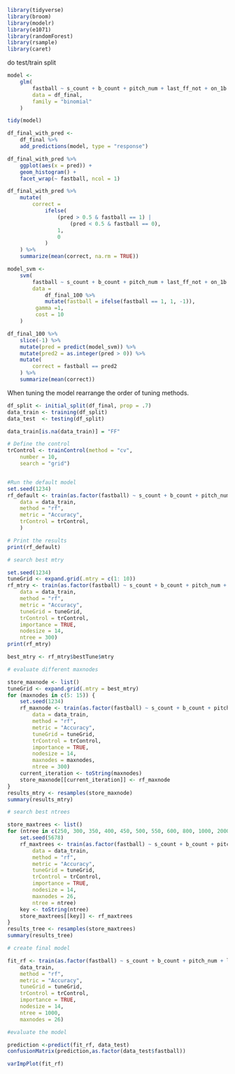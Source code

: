 
```r
library(tidyverse)
library(broom)
library(modelr)
library(e1071)
library(randomForest)
library(rsample)
library(caret)

```

do test/train split

```r
model <- 
	glm(
		fastball ~ s_count + b_count + pitch_num + last_ff_not + on_1b + on_2b + on_3b + stand + p_throws + pitcher_id,
		data = df_final,
		family = "binomial"
	)

tidy(model)

df_final_with_pred <- 
	df_final %>% 
	add_predictions(model, type = "response")

df_final_with_pred %>% 
	ggplot(aes(x = pred)) +
	geom_histogram() +
	facet_wrap(~ fastball, ncol = 1)

df_final_with_pred %>% 
	mutate(
		correct = 
			ifelse(
				(pred > 0.5 & fastball == 1) |
					(pred < 0.5 & fastball == 0),
				1,
				0
			)
	) %>% 
	summarize(mean(correct, na.rm = TRUE))
```



```r
model_svm <- 
	svm(
		fastball ~ s_count + b_count + pitch_num + last_ff_not + on_1b + on_2b + on_3b + stand + p_throws,
		data = 
			df_final_100 %>% 
			mutate(fastball = ifelse(fastball == 1, 1, -1)),
		 gamma =1,
		 cost = 10
	)

df_final_100 %>% 
	slice(-1) %>% 
	mutate(pred = predict(model_svm)) %>% 
	mutate(pred2 = as.integer(pred > 0)) %>% 
	mutate(
		correct = fastball == pred2
	) %>% 
	summarize(mean(correct))


```

When tuning the model rearrange the order of tuning methods. 

```r
df_split <- initial_split(df_final, prop = .7)
data_train <- training(df_split)
data_test  <- testing(df_split)

data_train[is.na(data_train)] = "FF"

# Define the control
trControl <- trainControl(method = "cv",
    number = 10,
    search = "grid")


#Run the default model
set.seed(1234)
rf_default <- train(as.factor(fastball) ~ s_count + b_count + pitch_num + last_ff_not + on_1b + on_2b + on_3b + stand + p_throws,
    data = data_train,
    method = "rf",
    metric = "Accuracy",
    trControl = trControl,
    )

# Print the results
print(rf_default)

# search best mtry

set.seed(1234)
tuneGrid <- expand.grid(.mtry = c(1: 10))
rf_mtry <- train(as.factor(fastball) ~ s_count + b_count + pitch_num + last_ff_not + on_1b + on_2b + on_3b + stand + p_throws,
    data = data_train,
    method = "rf",
    metric = "Accuracy",
    tuneGrid = tuneGrid,
    trControl = trControl,
    importance = TRUE,
    nodesize = 14,
    ntree = 300)
print(rf_mtry)

best_mtry <- rf_mtry$bestTune$mtry 

# evaluate different maxnodes

store_maxnode <- list()
tuneGrid <- expand.grid(.mtry = best_mtry)
for (maxnodes in c(5: 15)) {
    set.seed(1234)
    rf_maxnode <- train(as.factor(fastball) ~ s_count + b_count + pitch_num + on_1b + on_2b + on_3b + stand + p_throws,
        data = data_train,
        method = "rf",
        metric = "Accuracy",
        tuneGrid = tuneGrid,
        trControl = trControl,
        importance = TRUE,
        nodesize = 14,
        maxnodes = maxnodes,
        ntree = 300)
    current_iteration <- toString(maxnodes)
    store_maxnode[[current_iteration]] <- rf_maxnode
}
results_mtry <- resamples(store_maxnode)
summary(results_mtry)

# search best ntrees

store_maxtrees <- list()
for (ntree in c(250, 300, 350, 400, 450, 500, 550, 600, 800, 1000, 2000)) {
    set.seed(5678)
    rf_maxtrees <- train(as.factor(fastball) ~ s_count + b_count + pitch_num + last_ff_not + on_1b + on_2b + on_3b + stand + p_throws,
        data = data_train,
        method = "rf",
        metric = "Accuracy",
        tuneGrid = tuneGrid,
        trControl = trControl,
        importance = TRUE,
        nodesize = 14,
        maxnodes = 26,
        ntree = ntree)
    key <- toString(ntree)
    store_maxtrees[[key]] <- rf_maxtrees
}
results_tree <- resamples(store_maxtrees)
summary(results_tree)

# create final model 

fit_rf <- train(as.factor(fastball) ~ s_count + b_count + pitch_num + last_ff_not + on_1b + on_2b + on_3b + stand + p_throws,
    data_train,
    method = "rf",
    metric = "Accuracy",
    tuneGrid = tuneGrid,
    trControl = trControl,
    importance = TRUE,
    nodesize = 14,
    ntree = 1000,
    maxnodes = 26)

#evaluate the model

prediction <-predict(fit_rf, data_test)
confusionMatrix(prediction,as.factor(data_test$fastball))

varImpPlot(fit_rf)


```

